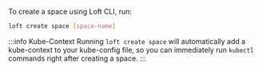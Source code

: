 To create a space using Loft CLI, run:
```bash
loft create space [space-name]
```

:::info Kube-Context
Running `loft create space` will automatically add a kube-context to your kube-config file, so you can immediately run `kubectl` commands right after creating a space.
:::